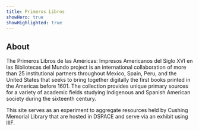 ```yaml
---
title: Primeros Libros
showHero: true
showHighlighted: true
---
```


## About

The Primeros Libros de las Américas: Impresos Americanos del Siglo XVI en las Bibliotecas del Mundo project is an international collaboration of more than 25 institutional partners throughout Mexico, Spain, Peru, and the United States that seeks to bring together digitally the first books printed in the Americas before 1601. The collection provides unique primary sources for a variety of academic fields studying Indigenous and Spanish American society during the sixteenth century.

This site serves as an experiment to aggregate resources held by Cushing Memorial Library that are hosted in DSPACE and serve via an exhibit using IIIF.
